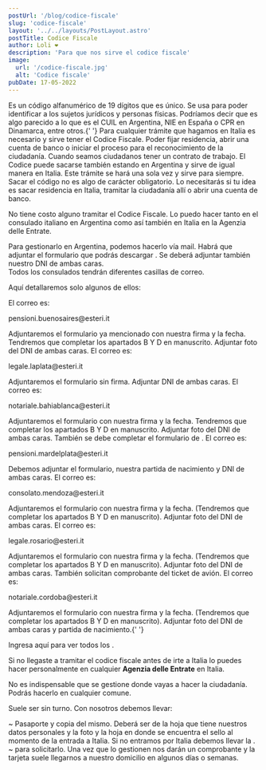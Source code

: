 ```yaml
---
postUrl: '/blog/codice-fiscale'
slug: 'codice-fiscale'
layout: '../../layouts/PostLayout.astro'
postTitle: Codice Fiscale
author: Loli ❤️
description: 'Para que nos sirve el codice fiscale'
image:
  url: '/codice-fiscale.jpg'
  alt: 'Codice fiscale'
pubDate: 17-05-2022
---
```



<BlogTitle text="¿Qué es el Codice Fiscale?" />
Es un código alfanumérico de 19 dígitos que es único. Se usa para poder identificar a los sujetos jurídicos
y personas físicas. Podríamos decir que es algo parecido a lo que es el CUIL en Argentina, NIE en España
o CPR en Dinamarca, entre otros.{' '}

<BlogTitle text="¿Para qué sirve?" />
<span class="p-2">
	Para cualquier trámite que hagamos en Italia es necesario y sirve tener el Codice Fiscale. Poder
	fijar residencia, abrir una cuenta de banco o iniciar el proceso para el reconocimiento de la
	ciudadanía. Cuando seamos ciudadanos tener un contrato de trabajo. El Codice puede sacarse también
	estando en Argentina y sirve de igual manera en Italia.
</span>
Este trámite se hará una sola vez y sirve para siempre. Sacar el código no es algo de carácter
obligatorio. Lo necesitarás si tu idea es sacar residencia en Italia, tramitar la ciudadanía allí o
abrir una cuenta de banco.

<BlogTitle text="Su tramitación ¿Tiene costo?" />

No tiene costo alguno tramitar el Codice Fiscale. Lo puedo hacer tanto en el consulado italiano en Argentina como así también en Italia en la Agenzia delle Entrate.

<Important
	text="¡Aclaración! Si ya sos ciudadano italiano que recibió el reconocimiento en algún consulado en Argentina, es primordial que verifiquemos que no nos hayan generado ya el código allí. Para poder corroborar esto tendrás que ingresar a través del AIRE y revisar donde dice “Visualizare la propia Scheda Anagrafica”. Si aparece el código ahí, no tendrás que hacer otra cosa, el mismo ya se encuentra generado."
	bg="bg-green-50"
/>
<span class="p-2">
Para gestionarlo en Argentina, podemos hacerlo vía mail. Habrá que adjuntar el formulario que podrás descargar <LinkBlog text='aquí' href='https://www.dropbox.com/scl/fi/7nzckxquxxlrbybj083ux/codice-fiscale.pdf?rlkey=2kjjvup909lvwokh01p652517&dl=0' />. Se deberá adjuntar también nuestro DNI de ambas caras.  
Todos los consulados tendrán diferentes casillas de correo.

Aquí detallaremos solo algunos de ellos:

</span>
<Dot textStyle="underline font-bold" text="CONSULADO DE BUENOS AIRES:" />
<span class="flex gap-2">
	El correo es: <p class="text-blue-400">pensioni.buenosaires@esteri.it</p>
</span>
Adjuntaremos el formulario ya mencionado con nuestra firma y la fecha. Tendremos que completar los
apartados B Y D en manuscrito. Adjuntar foto del DNI de ambas caras.
<Dot textStyle="underline font-bold" text="CONSULADO DE LA PLATA:" />
<span class="flex gap-2">
	El correo es: <p class="text-blue-400">legale.laplata@esteri.it</p>
</span>
Adjuntaremos el formulario sin firma. Adjuntar DNI de ambas caras.
<Dot textStyle="underline font-bold" text="CONSULADO DE BAHÍA BLANCA:" />
<span class="flex gap-2">
	El correo es: <p class="text-blue-400">notariale.bahiablanca@esteri.it</p>
</span>
Adjuntaremos el formulario con nuestra firma y la fecha. Tendremos que completar los apartados B Y D
en manuscrito. Adjuntar foto del DNI de ambas caras. También se debe completar el formulario de <LinkBlog
	text="Polisportello"
	href="https://www.dropbox.com/scl/fi/chpy1hee0haah0zgx06i2/modulo_richiesta_polisportello.pdf?rlkey=j1v2iuzvheabw2m0skowursex&dl=0"
/>
.
<Dot textStyle="underline font-bold" text="CONSULADO DE MAR DEL PLATA:" />
<span class="flex gap-2">
	El correo es: <p class="text-blue-400">pensioni.mardelplata@esteri.it</p>
</span>
Debemos adjuntar el formulario, nuestra partida de nacimiento y DNI de ambas caras.
<Dot textStyle="underline font-bold" text="CONSULADO DE MENDOZA:" />
<span class="flex gap-2">
	El correo es: <p class="text-blue-400">consolato.mendoza@esteri.it</p>
</span>
Adjuntaremos el formulario con nuestra firma y la fecha. (Tendremos que completar los apartados B Y
D en manuscrito). Adjuntar foto del DNI de ambas caras.
<Dot textStyle="underline font-bold" text="CONSULADO DE ROSARIO:" />
<span class="flex gap-2">
	El correo es: <p class="text-blue-400">legale.rosario@esteri.it</p>
</span>
Adjuntaremos el formulario con nuestra firma y la fecha. (Tendremos que completar los apartados B Y D
en manuscrito). Adjuntar foto del DNI de ambas caras. También solicitan comprobante del ticket de avión.
<Dot textStyle="underline font-bold" text="CONSULADO DE CÓRDOBA:" />
<span class="flex gap-2">
	El correo es: <p class="text-blue-400">notariale.cordoba@esteri.it</p>
</span>
Adjuntaremos el formulario con nuestra firma y la fecha. (Tendremos que completar los apartados B Y
D en manuscrito). Adjuntar foto del DNI de ambas caras y partida de nacimiento.{' '}

<div class="flex items-center">
	<Clock />
	<Important
		text="¡DATO! No hay plazos de respuestas. Algunos pueden enviarlos a partir de las 24 horas. Otros pueden tardar hasta algunas semanas."
		bg="bg-orange-100"
	/>
</div>

Ingresa aquí para ver todos los <LinkBlog text='consulados italianos y delegaciones en Argentina' href='#' />.

<BlogTitle text="Si lo hacemos en Italia será en la AGENZIA DELLE ENTRATE" />

Si no llegaste a tramitar el codice fiscale antes de irte a Italia lo puedes hacer personalmente en cualquier **Agenzia delle Entrate** en Italia.

No es indispensable que se gestione donde vayas a hacer la ciudadanía. Podrás hacerlo en cualquier comune.

<BlogTitle text="¿Cómo se tramita?" />

Suele ser sin turno. Con nosotros debemos llevar:

<span class="p-2">  
~ Pasaporte y copia del mismo. Deberá ser de la hoja que tiene nuestros datos personales y la foto y la hoja en donde se encuentra el sello al momento de la entrada a Italia. Si no entramos por Italia debemos llevar la <LinkBlog text='declaración de presencia' href='/blog/declaracion-de-presencia' />.
</span>
<span class="p-2">
~ <LinkBlog text='Formulario' href='https://www.dropbox.com/scl/fi/7nzckxquxxlrbybj083ux/codice-fiscale.pdf?rlkey=2kjjvup909lvwokh01p652517&dl=0' /> para solicitarlo.

</span>
Una vez que lo gestionen nos darán un comprobante y la tarjeta suele llegarnos a nuestro domicilio en algunos días o semanas.
